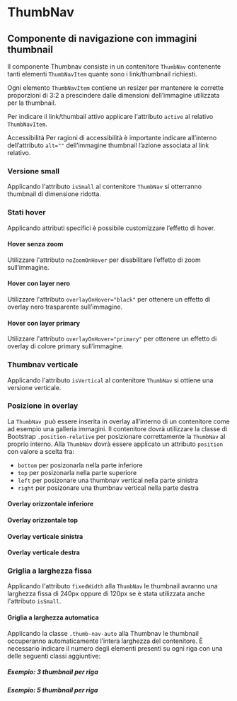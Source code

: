 
<Meta of={ThumbNavStories} />

# ThumbNav

## Componente di navigazione con immagini thumbnail

Il componente Thumbnav consiste in un contenitore `ThumbNav` contenente tanti elementi `ThumbNavItem` quante sono i link/thumbnail richiesti.

Ogni elemento `ThumbNavItem` contiene un resizer per mantenere le corrette proporzioni di 3:2 a prescindere dalle dimensioni dell’immagine utilizzata per la thumbnail.

Per indicare il link/thumbail attivo applicare l'attributo `active` al relativo `ThumbNavItem`.

<div className='docs'>
  <Callout color='success'>
    <CalloutTitle>
      <span className='text'>Accessibilità</span>
    </CalloutTitle>
    <CalloutText>
      Per ragioni di accessibilità è importante indicare all’interno dell’attributo <Code>alt=""</Code> dell’immagine
      thumbnail l’azione associata al link relativo.
    </CalloutText>
  </Callout>
</div>

<Canvas of={ThumbNavStories.Esempio} />

### Versione small

Applicando l'attributo `isSmall` al contenitore `ThumbNav` si otterranno thumbnail di dimensione ridotta.

<Canvas of={ThumbNavStories.EsempioSmall} />

### Stati hover

Applicando attributi specifici è possibile customizzare l’effetto di hover.

#### Hover senza zoom

Utilizzare l'attributo `noZoomOnHover` per disabilitare l’effetto di zoom sull’immagine.

<Canvas of={ThumbNavStories.EsempioNoZoom} />

#### Hover con layer nero

Utilizzare l'attributo `overlayOnHover="black"` per ottenere un effetto di overlay nero trasparente sull’immagine.

<Canvas of={ThumbNavStories.EsempioBlackLayer} />

#### Hover con layer primary

Utilizzare l'attributo `overlayOnHover="primary"` per ottenere un effetto di overlay di colore primary sull’immagine.

<Canvas of={ThumbNavStories.EsempioPrimaryLayer} />

### Thumbnav verticale

Applicando l'attributo `isVertical` al contenitore `ThumbNav` si ottiene una versione verticale.

<Canvas of={ThumbNavStories.EsempioVerticale} />

### Posizione in overlay

La `ThumbNav `può essere inserita in overlay all’interno di un contenitore come ad esempio una galleria immagini. Il contenitore dovrà utilizzare la classe di Bootstrap `.position-relative` per posizionare correttamente la `ThumbNav` al proprio interno. Alla `ThumbNav` dovrà essere applicato un attributo `position` con valore a scelta fra:

- `bottom` per posizonarla nella parte inferiore
- `top` per posizonarla nella parte superiore
- `left` per posizonare una thumbnav vertical nella parte sinistra
- `right` per posizonare una thumbnav vertical nella parte destra

#### Overlay orizzontale inferiore

<Canvas of={ThumbNavStories.Overlay}></Canvas>

#### Overlay orizzontale top

<Canvas of={ThumbNavStories.OverlayTop} />

#### Overlay verticale sinistra

<Canvas of={ThumbNavStories.OverlayLeft} />

#### Overlay verticale destra

<Canvas of={ThumbNavStories.OverlayRight} />

### Griglia a larghezza fissa

Applicando l'attributo `fixedWidth` alla `ThumbNav` le thumbnail avranno una larghezza fissa di 240px oppure di 120px se è stata utilizzata anche l'attributo `isSmall`.

<Canvas of={ThumbNavStories.EsempioFixed} />

#### Griglia a larghezza automatica

Applicando la classe <Code>.thumb-nav-auto</Code> alla Thumbnav le thumbnail occuperanno automaticamente l’intera larghezza del contenitore. È necessario indicare il numero degli elementi presenti su ogni riga con una delle seguenti classi aggiuntive:

##### Esempio: 3 thumbnail per riga

<Canvas of={ThumbNavStories.EsempioAutoWidth} />

##### Esempio: 5 thumbnail per riga

<Canvas of={ThumbNavStories.EsempioAutoWidthFive} />
